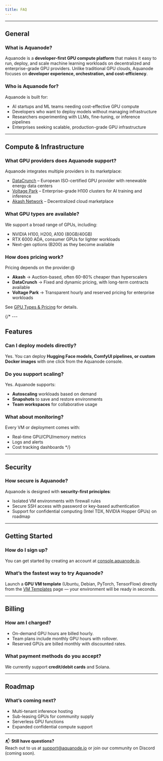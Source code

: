 ```yaml
---
title: FAQ
---
```


---

## General

### What is Aquanode?
Aquanode is a **developer-first GPU compute platform** that makes it easy to run, deploy, and scale machine learning workloads on decentralized and enterprise-grade GPU providers. Unlike traditional GPU clouds, Aquanode focuses on **developer experience, orchestration, and cost-efficiency**.

### Who is Aquanode for?
Aquanode is built for:
- AI startups and ML teams needing cost-effective GPU compute  
- Developers who want to deploy models without managing infrastructure  
- Researchers experimenting with LLMs, fine-tuning, or inference pipelines  
- Enterprises seeking scalable, production-grade GPU infrastructure  

---

## Compute & Infrastructure

### What GPU providers does Aquanode support?
Aquanode integrates multiple providers in its marketplace:
- [DataCrunch](https://datacrunch.io/) – European ISO-certified GPU provider with renewable energy data centers  
- [Voltage Park](https://www.voltagepark.com/) – Enterprise-grade H100 clusters for AI training and inference  
- [Akash Network](https://akash.network/) – Decentralized cloud marketplace  

### What GPU types are available?
We support a broad range of GPUs, including:  
- NVIDIA H100, H200, A100 (80GB/40GB)  
- RTX 6000 ADA, consumer GPUs for lighter workloads  
- Next-gen options (B200) as they become available  

### How does pricing work?
Pricing depends on the provider:@
- **Akash** → Auction-based, often 60–80% cheaper than hyperscalers  
- **DataCrunch** → Fixed and dynamic pricing, with long-term contracts available  
- **Voltage Park** → Transparent hourly and reserved pricing for enterprise workloads  

See [GPU Types & Pricing](/docs/cloud-features/gpu-types-pricing) for details.

{/* ---

## Features

### Can I deploy models directly?
Yes. You can deploy **Hugging Face models, ComfyUI pipelines, or custom Docker images** with one click from the Aquanode console.

### Do you support scaling?
Yes. Aquanode supports:
- **Autoscaling** workloads based on demand  
- **Snapshots** to save and restore environments  
- **Team workspaces** for collaborative usage  

### What about monitoring?
Every VM or deployment comes with:
- Real-time GPU/CPU/memory metrics  
- Logs and alerts  
- Cost tracking dashboards   */}

---

## Security

### How secure is Aquanode?
Aquanode is designed with **security-first principles**:
- Isolated VM environments with firewall rules  
- Secure SSH access with password or key-based authentication  
- Support for confidential computing (Intel TDX, NVIDIA Hopper GPUs) on roadmap  

---

## Getting Started

### How do I sign up?
You can get started by creating an account at [console.aquanode.io](https://console.aquanode.io/).  

### What’s the fastest way to try Aquanode?
Launch a **GPU VM template** (Ubuntu, Debian, PyTorch, TensorFlow) directly from the [VM Templates](../virtual-machines/vm-templates.mdx) page — your environment will be ready in seconds.

---

## Billing

### How am I charged?
- On-demand GPU hours are billed hourly.  
- Team plans include monthly GPU hours with rollover.  
- Reserved GPUs are billed monthly with discounted rates.  

### What payment methods do you accept?
We currently support **credit/debit cards** and Solana.

---

## Roadmap

### What’s coming next?
- Multi-tenant inference hosting  
- Sub-leasing GPUs for community supply  
- Serverless GPU functions  
- Expanded confidential compute support  

---

📬 **Still have questions?**  
Reach out to us at [support@aquanode.io](mailto:support@aquanode.io) or join our community on Discord (coming soon).

